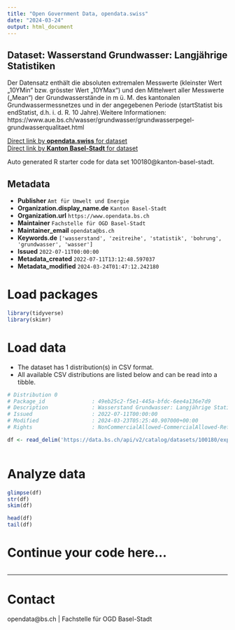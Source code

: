 ```yaml
---
title: "Open Government Data, opendata.swiss"
date: "2024-03-24"
output: html_document
---
```


## Dataset: Wasserstand Grundwasser: Langjährige Statistiken

Der Datensatz enthält die absoluten extremalen Messwerte (kleinster Wert „10YMin“ bzw. grösster Wert „10YMax“) und den Mittelwert aller Messwerte („Mean“) der Grundwasserstände in m ü. M. des kantonalen Grundwassermessnetzes und in der angegebenen Periode (startStatist bis endStatist, d.h. i. d. R. 10 Jahre).Weitere Informationen: https://www.aue.bs.ch/wasser/grundwasser/grundwasserpegel-grundwasserqualitaet.html

[Direct link by **opendata.swiss** for dataset](https://opendata.swiss/de/dataset/wasserstand-grundwasser-langjahrige-statistiken)<br>
[Direct link by **Kanton Basel-Stadt** for dataset](https://data.bs.ch/explore/dataset/100180/)

Auto generated R starter code for data set 100180@kanton-basel-stadt.

## Metadata

- **Publisher** `Amt für Umwelt und Energie`
- **Organization.display_name.de** `Kanton Basel-Stadt`
- **Organization.url** `https://www.opendata.bs.ch`
- **Maintainer** `Fachstelle für OGD Basel-Stadt`
- **Maintainer_email** `opendata@bs.ch`
- **Keywords.de** `['wasserstand', 'zeitreihe', 'statistik', 'bohrung', 'grundwasser', 'wasser']`
- **Issued** `2022-07-11T00:00:00`
- **Metadata_created** `2022-07-11T13:12:48.597037`
- **Metadata_modified** `2024-03-24T01:47:12.242180`


# Load packages

```r

library(tidyverse)
library(skimr)

```

# Load data

-   The dataset has 1 distribution(s) in CSV format.
-   All available CSV distributions are listed below and can be read into a tibble.

```r

# Distribution 0
# Package_id               : 49eb25c2-f5e1-445a-bfdc-6ee4a136e7d9
# Description              : Wasserstand Grundwasser: Langjährige Statistiken (csv)
# Issued                   : 2022-07-11T00:00:00
# Modified                 : 2024-03-23T05:25:40.907000+00:00
# Rights                   : NonCommercialAllowed-CommercialAllowed-ReferenceRequired

df <- read_delim('https://data.bs.ch/api/v2/catalog/datasets/100180/exports/csv')



```

# Analyze data

```r

glimpse(df)
str(df)
skim(df)

head(df)
tail(df)

```

# Continue your code here...

```r

```

------------------------------------------------------------------------

# Contact

opendata@bs.ch | Fachstelle für OGD Basel-Stadt
